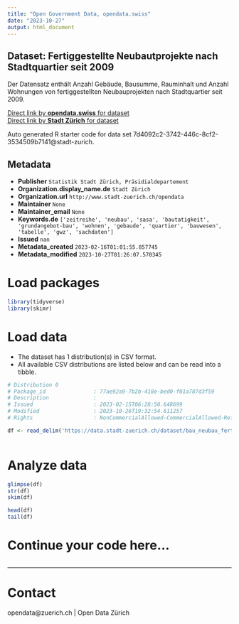 ```yaml
---
title: "Open Government Data, opendata.swiss"
date: "2023-10-27"
output: html_document
---
```


## Dataset: Fertiggestellte Neubautprojekte nach Stadtquartier seit 2009

Der Datensatz enthält Anzahl Gebäude, Bausumme, Rauminhalt und Anzahl Wohnungen von fertiggestellten Neubauprojekten nach Stadtquartier seit 2009.

[Direct link by **opendata.swiss** for dataset](https://opendata.swiss/de/dataset/fertiggestellte-neubautprojekte-nach-stadtquartier-seit-2009)<br>
[Direct link by **Stadt Zürich** for dataset](https://data.stadt-zuerich.ch/dataset/bau_neubau_fertiggestellt_whg_bausm_rinh_geb_quartier_od5012)

Auto generated R starter code for data set 7d4092c2-3742-446c-8cf2-3534509b7141@stadt-zurich.

## Metadata

- **Publisher** `Statistik Stadt Zürich, Präsidialdepartement`
- **Organization.display_name.de** `Stadt Zürich`
- **Organization.url** `http://www.stadt-zuerich.ch/opendata`
- **Maintainer** `None`
- **Maintainer_email** `None`
- **Keywords.de** `['zeitreihe', 'neubau', 'sasa', 'bautatigkeit', 'grundangebot-bau', 'wohnen', 'gebaude', 'quartier', 'bauwesen', 'tabelle', 'gwz', 'sachdaten']`
- **Issued** `nan`
- **Metadata_created** `2023-02-16T01:01:55.857745`
- **Metadata_modified** `2023-10-27T01:26:07.570345`


# Load packages

```r

library(tidyverse)
library(skimr)

```

# Load data

-   The dataset has 1 distribution(s) in CSV format.
-   All available CSV distributions are listed below and can be read into a tibble.

```r

# Distribution 0
# Package_id               : 77ae92a9-7b2b-418e-bed0-f01a787d3f59
# Description              : 
# Issued                   : 2023-02-15T06:28:50.648699
# Modified                 : 2023-10-26T19:32:54.611257
# Rights                   : NonCommercialAllowed-CommercialAllowed-ReferenceNotRequired

df <- read_delim('https://data.stadt-zuerich.ch/dataset/bau_neubau_fertiggestellt_whg_bausm_rinh_geb_quartier_od5012/download/BAU501OD5012.csv')



```

# Analyze data

```r

glimpse(df)
str(df)
skim(df)

head(df)
tail(df)

```

# Continue your code here...

```r

```

------------------------------------------------------------------------

# Contact

opendata@zuerich.ch | Open Data Zürich
